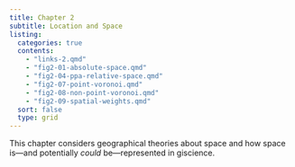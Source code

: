 ```yaml
---
title: Chapter 2
subtitle: Location and Space
listing:
  categories: true
  contents:
    - "links-2.qmd"
    - "fig2-01-absolute-space.qmd"
    - "fig2-04-ppa-relative-space.qmd"
    - "fig2-07-point-voronoi.qmd"
    - "fig2-08-non-point-voronoi.qmd"
    - "fig2-09-spatial-weights.qmd"
  sort: false
  type: grid
---
```


This chapter considers geographical theories about space and how space is&mdash;and potentially _could_ be&mdash;represented in giscience.